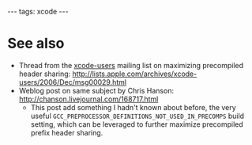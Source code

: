 ---
tags: xcode
---
= See also =

* Thread from the [[xcode-users]] mailing list on maximizing precompiled header sharing: http://lists.apple.com/archives/xcode-users/2006/Dec/msg00029.html
* Weblog post on same subject by Chris Hanson: http://chanson.livejournal.com/168717.html
** This post add something I hadn't known about before, the very useful <tt> GCC_PREPROCESSOR_DEFINITIONS_NOT_USED_IN_PRECOMPS</tt> build setting, which can be leveraged to further maximize precompiled prefix header sharing.
